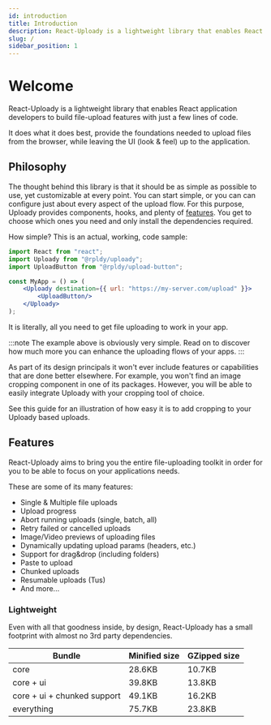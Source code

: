 ```yaml
---
id: introduction
title: Introduction
description: React-Uploady is a lightweight library that enables React application developers to build file-upload features with just a few lines of code.
slug: /
sidebar_position: 1
---
```


# Welcome

React-Uploady is a lightweight library that enables React application developers to build file-upload features
with just a few lines of code.

It does what it does best, provide the foundations needed to upload files from the browser, while leaving the UI (look & feel) up to the application.

## Philosophy

The thought behind this library is that it should be as simple as possible to use, yet customizable at every point.
You can start simple, or you can can configure just about every aspect of the upload flow.
For this purpose, Uploady provides components, hooks, and plenty of [features](#features).
You get to choose which ones you need and only install the dependencies required.

How simple? This is an actual, working, code sample:

```jsx title="Uploady Example"
import React from "react";
import Uploady from "@rpldy/uploady";
import UploadButton from "@rpldy/upload-button";

const MyApp = () => (
	<Uploady destination={{ url: "https://my-server.com/upload" }}>
		<UploadButton/>
	</Uploady>
);
```

It is literally, all you need to get file uploading to work in your app.

:::note
The example above is obviously very simple. Read on to discover how much more you can enhance the uploading flows of your apps.
:::

As part of its design principals it won't ever include features or capabilities that are done better elsewhere.
For example, you won't find an image cropping component in one of its packages.
However, you will be able to easily integrate Uploady with your cropping tool of choice.

See this guide for an illustration of how easy it is to add cropping to your Uploady based uploads.


## Features

React-Uploady aims to bring you the entire file-uploading toolkit in order for you to be able to focus on your applications needs.

These are some of its many features:

- Single & Multiple file uploads
- Upload progress
- Abort running uploads (single, batch, all)
- Retry failed or cancelled uploads
- Image/Video previews of uploading files
- Dynamically updating upload params (headers, etc.)
- Support for drag&drop (including folders)
- Paste to upload
- Chunked uploads
- Resumable uploads (Tus)
- And more...

### Lightweight

Even with all that goodness inside, by design, React-Uploady has a small footprint with almost no 3rd party dependencies.

| Bundle         | Minified size | GZipped size
| -------------- | ------------- | -------------
| core                         | 28.6KB          | 10.7KB
| core + ui                    | 39.8KB          | 13.8KB
| core + ui + chunked support  | 49.1KB          | 16.2KB
| everything                   | 75.7KB          | 23.8KB


